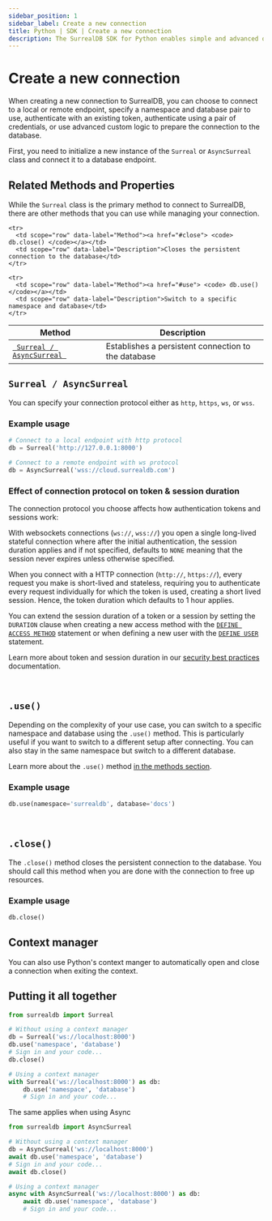```yaml
---
sidebar_position: 1
sidebar_label: Create a new connection
title: Python | SDK | Create a new connection
description: The SurrealDB SDK for Python enables simple and advanced querying of a remote or embedded database.
---
```



# Create a new connection

When creating a new connection to SurrealDB, you can choose to connect to a local or remote endpoint, specify a namespace and database pair to use, authenticate with an existing token, authenticate using a pair of credentials, or use advanced custom logic to prepare the connection to the database.

First, you need to initialize a new instance of the `Surreal` or `AsyncSurreal` class and connect it to a database endpoint.

## Related Methods and Properties

While the `Surreal` class is the primary method to connect to SurrealDB, there are other methods that you can use while managing your connection.

<table>
  <thead>
    <tr>
      <th scope="col">Method</th>
      <th scope="col">Description</th>
    </tr>
  </thead>

  <tbody>
    <tr>
      <td scope="row" data-label="Method"><a href="#connect"> <code> Surreal / AsyncSurreal </code></a></td>
      <td scope="row" data-label="Description">Establishes a persistent connection to the database</td>
    </tr>

    <tr>
      <td scope="row" data-label="Method"><a href="#close"> <code> db.close() </code></a></td>
      <td scope="row" data-label="Description">Closes the persistent connection to the database</td>
    </tr>

    <tr>
      <td scope="row" data-label="Method"><a href="#use"> <code> db.use()</code></a></td>
      <td scope="row" data-label="Description">Switch to a specific namespace and database</td>
    </tr>
  </tbody>
</table>

## `Surreal / AsyncSurreal`

You can specify your connection protocol either as `http`, `https`, `ws`, or `wss`.

### Example usage

```python
# Connect to a local endpoint with http protocol
db = Surreal('http://127.0.0.1:8000')

# Connect to a remote endpoint with ws protocol
db = AsyncSurreal('wss://cloud.surrealdb.com')
```

### Effect of connection protocol on token & session duration

The connection protocol you choose affects how authentication tokens and sessions work:

With websockets connections (`ws://`, `wss://`) you open a single long-lived stateful connection where after the initial authentication, the session duration applies and if not specified, defaults to `NONE` meaning that the session never expires unless otherwise specified.

When you connect with a HTTP connection (`http://`, `https://`), every request you make is short-lived and stateless, requiring you to authenticate every request individually for which the token is used, creating a short lived session. Hence, the token duration which defaults to 1 hour applies.

You can extend the session duration of a token or a session by setting the `DURATION` clause when creating a new access method with the [`DEFINE ACCESS METHOD`](/docs/surrealql/statements/define/access) statement or when defining a new user with the [`DEFINE USER`](/docs/surrealql/statements/define/user) statement.

Learn more about token and session duration in our [security best practices](/docs/surrealdb/reference-guide/security-best-practices#expiration) documentation.

<br />

## `.use()`

Depending on the complexity of your use case, you can switch to a specific namespace and database using the `.use()` method. This is particularly useful if you want to switch to a different setup after connecting. You can also stay in the same namespace but switch to a different database.

Learn more about the `.use()` method [in the methods section](/docs/sdk/python/methods/use).

### Example usage

```python
db.use(namespace='surrealdb', database='docs')
```

<br />

## `.close()`

The `.close()` method closes the persistent connection to the database. You should call this method when you are done with the connection to free up resources.

### Example usage

```python
db.close()
```

## Context manager

You can also use Python's context manger to automatically open and close a connection when exiting the context.

## Putting it all together

```python
from surrealdb import Surreal

# Without using a context manager
db = Surreal('ws://localhost:8000')
db.use('namespace', 'database')
# Sign in and your code...
db.close()

# Using a context manager
with Surreal('ws://localhost:8000') as db:
    db.use('namespace', 'database')
	# Sign in and your code...
```

The same applies when using Async

```python
from surrealdb import AsyncSurreal

# Without using a context manager
db = AsyncSurreal('ws://localhost:8000')
await db.use('namespace', 'database')
# Sign in and your code...
await db.close()

# Using a context manager
async with AsyncSurreal('ws://localhost:8000') as db:
    await db.use('namespace', 'database')
	# Sign in and your code...
```
